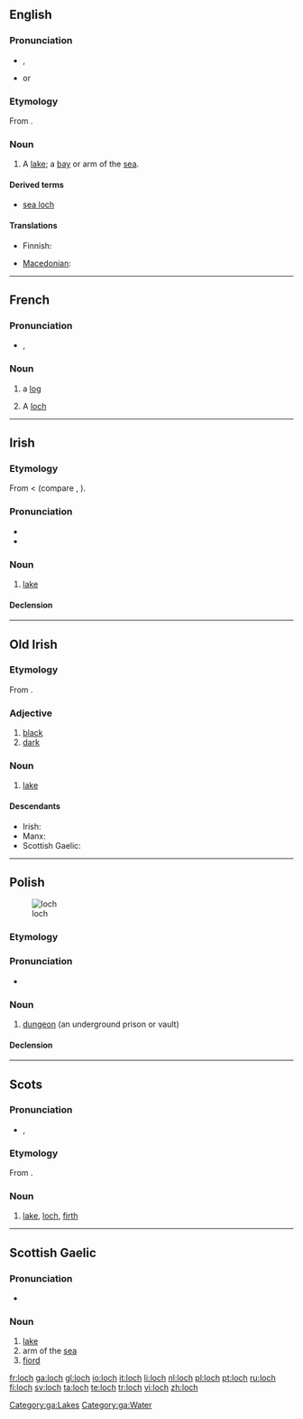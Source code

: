 {{also|Loch}}
==English==
{{wikipedia}}

===Pronunciation===
* {{IPA|/lɒx/|/lɒk/}}, {{SAMPA|/lQx/|/lQk/}}
* {{rhymes|ɒx}} or {{rhymes|ɒk}}

===Etymology===
From {{etyl|gd}} {{term|loch|lang=gd}}.

===Noun===
{{en-noun}}

# {{Scotland}} A [[lake]]; a [[bay]] or arm of the [[sea]].

====Derived terms====
* [[sea loch]]

====Translations====
{{trans-top|lake, bay or arm of the sea}}
* Finnish: {{t+|fi|järvi}}
{{trans-mid}}
* [[Macedonian]]: {{t-|mk|лох|m|tr=loh|sc=Cyrl|xs=Macedonian}}
{{trans-bottom}}

----

==French==

===Pronunciation===
* {{IPA|/lɔk/|lang=fr}}, {{SAMPA|/lOk/|lang=fr}}

===Noun===
{{fr-noun|m}}

# {{nautical|lang=fr}} a [[log]]
# A [[#English|loch]]

----

==Irish==

===Etymology===
From {{etyl|sga|ga}} {{term|loch|lang=sga}} < {{proto|Indo-European|''laku-''|lang=ga}} (compare {{etyl|la|-}} {{term|lacus|lang=la}}, {{etyl|ang|-}} {{term|lagu|lang=ang}}).

===Pronunciation===
* {{IPA|lang=ga|[l̪ˠɔx]}}
* {{audio|Ga-lough.ogg|loch (GA)}}

===Noun===
{{infl|ga|noun|g=m}}

# [[lake]]

====Declension====
{{ga-noun-m3|l|och|ocha|ochanna}}

[[Category:ga:Lakes]]
[[Category:ga:Water]]

----

==Old Irish==

===Etymology===
From {{proto|Indo-European|laku-|lang=sga}}.

===Adjective===
{{infl|sga|adjective}}

# [[black]]
# [[dark]]

===Noun===
{{infl|sga|noun}}

# [[lake]]

====Descendants====
* Irish: {{l|ga|loch}}
* Manx: {{l|gv|logh}}
* Scottish Gaelic: {{l|gd|loch}}

----

==Polish==
[[Image:Celda del Castillo de la Calahorra.jpg|thumb|loch]]

===Etymology===
{{rfe|lang=Polish}}

===Pronunciation===
* {{IPA|/lɔx/|lang=pl}}

===Noun===
{{infl|pl|noun|g=m}}

# [[dungeon]] (an underground prison or vault)

====Declension====
{{pl-decl-noun
|loch|lochy
|lochu|lochów
|lochowi|lochom
|loch|lochy
|lochem|lochami
|lochu|lochach
|lochu|lochy
}}

----

==Scots==

===Pronunciation===
* {{IPA|/lɔx/|lang=sco}}, {{SAMPA|/lOx/|lang=sco}}

===Etymology===
From {{etyl|gd|sco}} {{term|loch|lang=gd}}.

===Noun===
{{sco-noun}}

# [[lake]], [[#English|loch]], [[firth]]

----

==Scottish Gaelic==

===Pronunciation===
* {{X-SAMPA|lOx}}

===Noun===
{{infl|gd|noun|g=f|genitive|locha|plural|lochan}}

# [[lake]]
# arm of the [[sea]]
# [[fiord]]

[[fr:loch]]
[[ga:loch]]
[[gl:loch]]
[[io:loch]]
[[it:loch]]
[[li:loch]]
[[nl:loch]]
[[pl:loch]]
[[pt:loch]]
[[ru:loch]]
[[fi:loch]]
[[sv:loch]]
[[ta:loch]]
[[te:loch]]
[[tr:loch]]
[[vi:loch]]
[[zh:loch]]